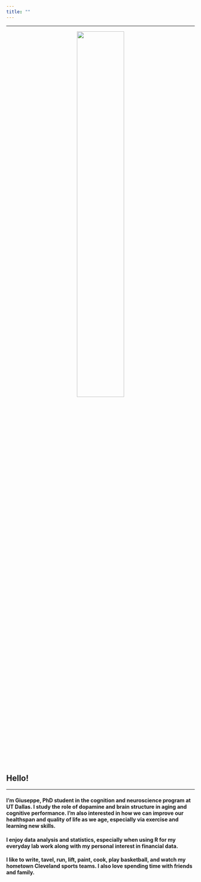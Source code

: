 ```yaml
---
title: ""
---
```


---

<center>
![](ggm4.png){
width=50% }
</center>



## Hello!

---

#### I'm Giuseppe, PhD student in the cognition and neuroscience program at UT Dallas. I study the role of dopamine and brain structure in aging and cognitive performance. I'm also interested in how we can improve our healthspan and quality of life as we age, especially via exercise and learning new skills. 

#### I enjoy data analysis and statistics, especially when using R for my everyday lab work along with my personal interest in financial data.

#### I like to write, tavel, run, lift, paint, cook, play basketball, and watch my hometown Cleveland sports teams. I also love spending time with friends and family. 




